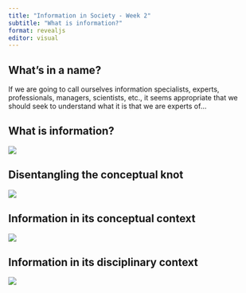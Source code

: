 ```yaml
---
title: "Information in Society - Week 2"
subtitle: "What is information?"
format: revealjs
editor: visual
---
```


## What's in a name?

If we are going to call ourselves information specialists, experts, professionals, managers, scientists, etc., it seems appropriate that we should seek to understand what it is that we are experts of...

## What is information?

![](images/clipboard-3742367617.png)

## Disentangling the conceptual knot

![](images/clipboard-1320379598.png)

## Information in its conceptual context

![](images/clipboard-4174428598.png)

## Information in its disciplinary context

![](images/clipboard-348792536.png)

